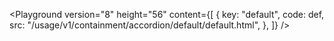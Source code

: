 

<Playground
	version="8"
	height="56"
	content={[
		{
			key: "default",
			code: def,
			src: "/usage/v1/containment/accordion/default/default.html",
		},
	]}
/>

